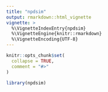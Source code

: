 ```yaml
---
title: "npdsim"
output: rmarkdown::html_vignette
vignette: >
  %\VignetteIndexEntry{npdsim}
  %\VignetteEngine{knitr::rmarkdown}
  %\VignetteEncoding{UTF-8}
---
```


```r
knitr::opts_chunk$set(
  collapse = TRUE,
  comment = "#>"
)
```

```r
library(npdsim)
```
